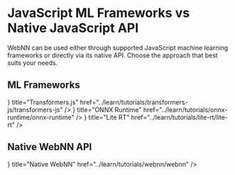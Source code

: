 

# JavaScript ML Frameworks vs Native JavaScript API 

WebNN can be used either through supported JavaScript machine learning frameworks or directly via its native API. Choose the approach that best suits your needs.

## ML Frameworks

<Cards className="quick-start-card">
  <Cards.Card
    icon={<TransformersJs />}
    title="Transformers.js"
    href="../learn/tutorials/transformers-js/transformers-js"
  />
  <Cards.Card
    icon={<OnnxRuntime />}
    title="ONNX Runtime"
    href="../learn/tutorials/onnx-runtime/onnx-runtime"
  />
  <Cards.Card
    icon={<LiteRt />}
    title="Lite RT"
    href="../learn/tutorials/lite-rt/lite-rt"
  />
</Cards>

## Native WebNN API

<Cards className="quick-start-card">
  <Cards.Card
    icon={<WebNn />}
    title="Native WebNN"
    href="../learn/tutorials/webnn/webnn"
  />
</Cards>